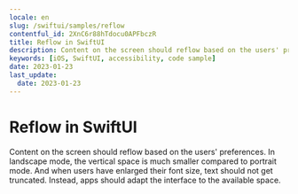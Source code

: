 ```yaml
---
locale: en
slug: /swiftui/samples/reflow
contentful_id: 2XnC6r88hTdocu0APFbczR
title: Reflow in SwiftUI
description: Content on the screen should reflow based on the users' preferences.
keywords: [iOS, SwiftUI, accessibility, code sample]
date: 2023-01-23
last_update:
  date: 2023-01-23
---
```


# Reflow in SwiftUI

Content on the screen should reflow based on the users' preferences. In landscape mode, the vertical space is much smaller compared to portrait mode. And when users have enlarged their font size, text should not get truncated. Instead, apps should adapt the interface to the available space.

<CodeSample id="screen-reflow" platform="swiftui" locale="en"/>
